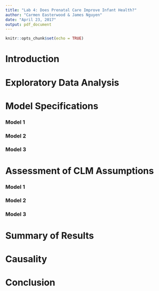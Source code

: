 ```yaml
---
title: "Lab 4: Does Prenatal Care Improve Infant Health?"
author: "Carmen Easterwood & James Nguyen"
date: "April 23, 2017"
output: pdf_document
---
```


```r
knitr::opts_chunk$set(echo = TRUE)
```

# Introduction

# Exploratory Data Analysis

# Model Specifications

### Model 1

### Model 2

### Model 3

# Assessment of CLM Assumptions

### Model 1

### Model 2

### Model 3

# Summary of Results

# Causality

# Conclusion